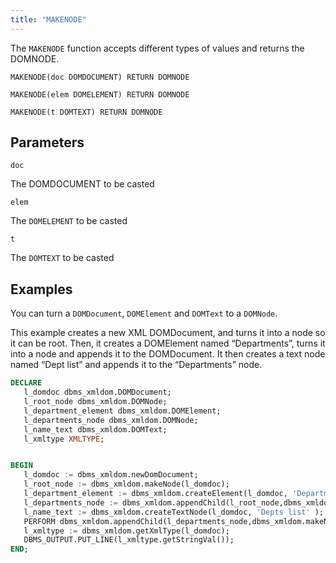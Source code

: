 ```yaml
---
title: "MAKENODE"
---
```


The `MAKENODE` function accepts different types of values and returns the DOMNODE.

```
MAKENODE(doc DOMDOCUMENT) RETURN DOMNODE

MAKENODE(elem DOMELEMENT) RETURN DOMNODE

MAKENODE(t DOMTEXT) RETURN DOMNODE
```

## Parameters

`doc` 

The DOMDOCUMENT to be casted

`elem`

The `DOMELEMENT` to be casted

`t`

The `DOMTEXT` to be casted

## Examples

You can turn a `DOMDocument`, `DOMElement` and `DOMText` to a `DOMNode`.

This example creates a new XML DOMDocument, and turns it into a node so it can be root. Then, it creates a DOMElement named “Departments”, turns it into a node and appends it to the DOMDocument. It then creates a text node named “Dept list” and appends it to the “Departments” node.

```sql
DECLARE
   l_domdoc dbms_xmldom.DOMDocument;
   l_root_node dbms_xmldom.DOMNode;
   l_department_element dbms_xmldom.DOMElement;
   l_departments_node dbms_xmldom.DOMNode;
   l_name_text dbms_xmldom.DOMText;
   l_xmltype XMLTYPE;


BEGIN
   l_domdoc := dbms_xmldom.newDomDocument;
   l_root_node := dbms_xmldom.makeNode(l_domdoc);
   l_department_element := dbms_xmldom.createElement(l_domdoc, 'Departments' );
   l_departments_node := dbms_xmldom.appendChild(l_root_node,dbms_xmldom.makeNode(l_department_element));
   l_name_text := dbms_xmldom.createTextNode(l_domdoc, 'Depts list' );
   PERFORM dbms_xmldom.appendChild(l_departments_node,dbms_xmldom.makeNode(l_name_text));
   l_xmltype := dbms_xmldom.getXmlType(l_domdoc);
   DBMS_OUTPUT.PUT_LINE(l_xmltype.getStringVal());
END;
```